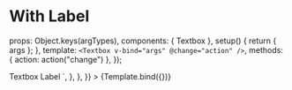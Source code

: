 
<Meta id="vue-textbox" title="Vue.js Component/Textbox" component={Textbox} argTypes={argTypes} />

# With Label

  props: Object.keys(argTypes),
  components: { Textbox },
  setup() {
    return { args };
  },
  template: `<Textbox v-bind="args" @change="action" />`,
  methods: { action: action("change") },
});

<Canvas>
  <Story
    name="With Label"
    args={{ labelText: "Textbox Label", id: "form-field-with-textbox-and-label" }}
    parameters={{
      docs: {
        source: {
          code: `
  <FormField>
    <FormLabel for="form-field-with-textbox-and-label" type="default" :disabled="disabled">
        Textbox Label
    </FormLabel>
    <Textbox placeholder="Textbox With Label" name="form-field-with-textbox-and-label" id="form-field-with-textbox-and-label" type="text"/>
  </FormField>`,
        },
      },
    }}
  >
    {Template.bind({})}
  </Story>
</Canvas>
